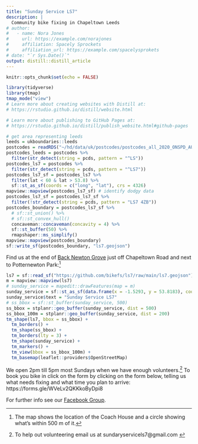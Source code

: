 ```yaml
---
title: "Sunday Service LS7"
description: |
  Community bike fixing in Chapeltown Leeds
# author:
#   - name: Nora Jones 
#     url: https://example.com/norajones
#     affiliation: Spacely Sprockets
#     affiliation_url: https://example.com/spacelysprokets
# date: "`r Sys.Date()`"
output: distill::distill_article
---
```


```r
knitr::opts_chunk$set(echo = FALSE)

library(tidyverse)
library(tmap)
tmap_mode("view")
# Learn more about creating websites with Distill at:
# https://rstudio.github.io/distill/website.html

# Learn more about publishing to GitHub Pages at:
# https://rstudio.github.io/distill/publish_website.html#github-pages

```

```r
# get area representing leeds
leeds = ukboundaries::leeds
postcodes = readRDS("~/hd/data/uk/postcodes/postcodes_all_2020_ONSPD_AUG_2020_UK_lonlat.Rds")
postcodes_leeds = postcodes %>% 
  filter(str_detect(string = pcds, pattern = "^LS"))
postcodes_ls7 = postcodes %>% 
  filter(str_detect(string = pcds, pattern = "^LS7"))
postcodes_ls7_sf = postcodes_ls7 %>% 
  filter(lat < 60 & lat > 53.8) %>% 
  sf::st_as_sf(coords = c("long", "lat"), crs = 4326)
mapview::mapview(postcodes_ls7_sf) # identify dodgy data
postcodes_ls7_sf = postcodes_ls7_sf %>% 
  filter(!str_detect(string = pcds, pattern = "LS7 4ZB"))
postcodes_boundary = postcodes_ls7_sf %>% 
  # sf::st_union() %>% 
  # sf::st_convex_hull()
  concaveman::concaveman(concavity = 4) %>% 
  sf::st_buffer(50) %>% 
  rmapshaper::ms_simplify()
mapview::mapview(postcodes_boundary)
sf::write_sf(postcodes_boundary, "ls7.geojson")
```

Find us at the end of [Back Newton Grove](https://goo.gl/maps/b9LPAfBrcxc7ZEac7) just off Chapeltown Road and next to Potternewton Park:^[
The map shows the location of the Coach House and a circle showing what's within 500 m of it.
]

```r
ls7 = sf::read_sf("https://github.com/bikefs/ls7/raw/main/ls7.geojson")
m = mapview::mapview(ls7)
# sunday_service = mapedit::drawFeatures(map = m)
sunday_service = sf::st_as_sf(data.frame(x = -1.5293, y = 53.8183), coords = c("x", "y"), crs = 4326)
sunday_service$text = "Sunday Service LS7"
# ss_bbox = sf::st_buffer(sunday_service, 500)
ss_bbox = stplanr::geo_buffer(sunday_service, dist = 500)
ss_bbox_100m = stplanr::geo_buffer(sunday_service, dist = 200)
tm_shape(ls7, bbox = ss_bbox) +
  tm_borders() +
  tm_shape(ss_bbox) +
  tm_borders(lty = 3) +
  tm_shape(sunday_service) +
  tm_markers() +
  tm_view(bbox = ss_bbox_100m) +
  tm_basemap(leaflet::providers$OpenStreetMap)
```

We open 2pm till 5pm most Sundays when we have enough volunteers.^[To help out volunteering email us at sundaryservicels7@gmail.com ]
To book you bike in click on the form by clicking on the form below, telling us what needs fixing and what time you plan to arrive:
https://forms.gle/WVeLv2QKKkoByDpi8

For further info see our [Facebook Group](https://www.facebook.com/groups/1422757118107420).

